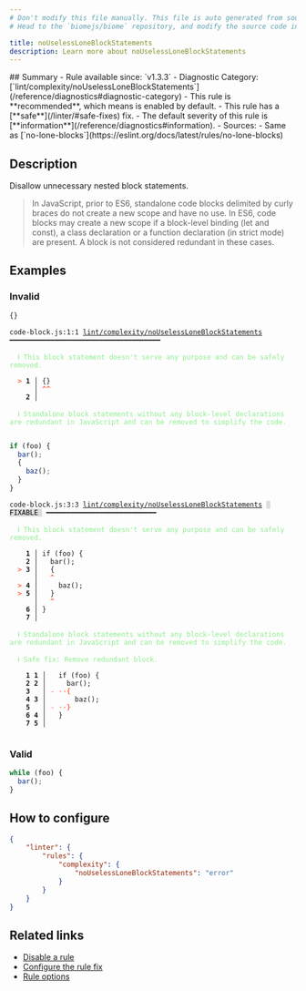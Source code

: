 ```yaml
---
# Don't modify this file manually. This file is auto generated from source, and you will lose your changes next time the website is built.
# Head to the `biomejs/biome` repository, and modify the source code in there.

title: noUselessLoneBlockStatements
description: Learn more about noUselessLoneBlockStatements
---
```


<Tabs>
<TabItem label="JavaScript (and super languages)" icon="seti:javascript">
## Summary
- Rule available since: `v1.3.3`
- Diagnostic Category: [`lint/complexity/noUselessLoneBlockStatements`](/reference/diagnostics#diagnostic-category)
- This rule is **recommended**, which means is enabled by default.
- This rule has a [**safe**](/linter/#safe-fixes) fix.
- The default severity of this rule is [**information**](/reference/diagnostics#information).
- Sources: 
  - Same as [`no-lone-blocks`](https://eslint.org/docs/latest/rules/no-lone-blocks)

## Description
Disallow unnecessary nested block statements.

>In JavaScript, prior to ES6, standalone code blocks delimited by curly braces do not create a new scope and have no use.
In ES6, code blocks may create a new scope if a block-level binding (let and const), a class declaration or a function declaration (in strict mode) are present. A block is not considered redundant in these cases.


## Examples

### Invalid

```js
{}
```

<pre class="language-text"><code class="language-text">code-block.js:1:1 <a href="https://biomejs.dev/linter/rules/no-useless-lone-block-statements">lint/complexity/noUselessLoneBlockStatements</a> ━━━━━━━━━━━━━━━━━━━━━━━━━━━━━━━━━━━━━<br /><br />  <strong><span style="color: lightgreen;">ℹ</span></strong> <span style="color: lightgreen;">This block statement doesn't serve any purpose and can be safely removed.</span><br />  <br />  <strong><span style="color: Tomato;">&gt;</span></strong> <strong>1 │ </strong>&#123;&#125;<br />   <strong>   │ </strong><strong><span style="color: Tomato;">^</span></strong><strong><span style="color: Tomato;">^</span></strong><br />    <strong>2 │ </strong><br />  <br />  <strong><span style="color: lightgreen;">ℹ</span></strong> <span style="color: lightgreen;">Standalone block statements without any block-level declarations are redundant in JavaScript and can be removed to simplify the code.</span><br />  <br /></code></pre>

```js
if (foo) {
  bar();
  {
    baz();
  }
}
```

<pre class="language-text"><code class="language-text">code-block.js:3:3 <a href="https://biomejs.dev/linter/rules/no-useless-lone-block-statements">lint/complexity/noUselessLoneBlockStatements</a> <span style="color: #000; background-color: #ddd;"> FIXABLE </span> ━━━━━━━━━━━━━━━━━━━━━━━━━━━<br /><br />  <strong><span style="color: lightgreen;">ℹ</span></strong> <span style="color: lightgreen;">This block statement doesn't serve any purpose and can be safely removed.</span><br />  <br />    <strong>1 │ </strong>if (foo) &#123;<br />    <strong>2 │ </strong>  bar();<br />  <strong><span style="color: Tomato;">&gt;</span></strong> <strong>3 │ </strong>  &#123;<br />   <strong>   │ </strong>  <strong><span style="color: Tomato;">^</span></strong><br />  <strong><span style="color: Tomato;">&gt;</span></strong> <strong>4 │ </strong>    baz();<br />  <strong><span style="color: Tomato;">&gt;</span></strong> <strong>5 │ </strong>  &#125;<br />   <strong>   │ </strong>  <strong><span style="color: Tomato;">^</span></strong><br />    <strong>6 │ </strong>&#125;<br />    <strong>7 │ </strong><br />  <br />  <strong><span style="color: lightgreen;">ℹ</span></strong> <span style="color: lightgreen;">Standalone block statements without any block-level declarations are redundant in JavaScript and can be removed to simplify the code.</span><br />  <br />  <strong><span style="color: lightgreen;">ℹ</span></strong> <span style="color: lightgreen;">Safe fix</span><span style="color: lightgreen;">: </span><span style="color: lightgreen;">Remove redundant block.</span><br />  <br />    <strong>1</strong> <strong>1</strong><strong> │ </strong>  if (foo) &#123;<br />    <strong>2</strong> <strong>2</strong><strong> │ </strong>    bar();<br />    <strong>3</strong>  <strong> │ </strong><span style="color: Tomato;">-</span> <span style="color: Tomato;"><span style="opacity: 0.8;"><strong>·</strong></span></span><span style="color: Tomato;"><span style="opacity: 0.8;"><strong>·</strong></span></span><span style="color: Tomato;"><strong>&#123;</strong></span><br />    <strong>4</strong> <strong>3</strong><strong> │ </strong>      baz();<br />    <strong>5</strong>  <strong> │ </strong><span style="color: Tomato;">-</span> <span style="color: Tomato;"><span style="opacity: 0.8;"><strong>·</strong></span></span><span style="color: Tomato;"><span style="opacity: 0.8;"><strong>·</strong></span></span><span style="color: Tomato;"><strong>&#125;</strong></span><br />    <strong>6</strong> <strong>4</strong><strong> │ </strong>  &#125;<br />    <strong>7</strong> <strong>5</strong><strong> │ </strong>  <br />  <br /></code></pre>

### Valid

```js
while (foo) {
  bar();
}
```

## How to configure
```json title="biome.json"
{
	"linter": {
		"rules": {
			"complexity": {
				"noUselessLoneBlockStatements": "error"
			}
		}
	}
}

```
## Related links

- [Disable a rule](/linter/#disable-a-lint-rule)
- [Configure the rule fix](/linter#configure-the-rule-fix)
- [Rule options](/linter/#rule-options)

</TabItem>
</Tabs>

